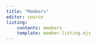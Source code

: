 ```yaml
---
title: "Members"
editor: source
listing:
    contents: members
    template: member-listing.ejs
---
```


<style>
.member-grid {
  display: grid;
  grid-template-columns: repeat(4, 1fr);
  gap: 2rem;
  justify-items: center;
  margin-top: 2rem;
}
.member-img-link {
  display: block;
  width: 140px;
  height: 140px;
}
.member-img {
  width: 100%;
  height: 100%;
  object-fit: cover;
  border-radius: 50%;
  border: 3px solid #eee;
  box-shadow: 0 2px 8px rgba(0,0,0,0.07);
  transition: box-shadow 0.2s;
}
.member-img-link:hover .member-img {
  box-shadow: 0 4px 16px rgba(0,0,0,0.15);
}
.member-tooltip {
  position: fixed;
  pointer-events: none;
  background: rgba(0,0,0,0.85);
  color: #fff;
  padding: 6px 14px;
  border-radius: 6px;
  font-size: 1rem;
  z-index: 1000;
  white-space: nowrap;
  opacity: 0;
  transition: opacity 0.15s;
  box-shadow: 0 2px 8px rgba(0,0,0,0.18);
}

/* Responsive columns */
@media (max-width: 900px) {
  .member-grid {
    grid-template-columns: repeat(2, 1fr);
  }
}
@media (max-width: 600px) {
  .member-grid {
    grid-template-columns: 1fr;
  }
}
</style>

<script>
document.addEventListener('DOMContentLoaded', function() {
  const tooltip = document.createElement('div');
  tooltip.className = 'member-tooltip';
  document.body.appendChild(tooltip);

  document.querySelectorAll('.member-img-link').forEach(link => {
    link.addEventListener('mouseenter', e => {
      tooltip.textContent = link.getAttribute('data-title');
      tooltip.style.opacity = '1';
    });
    link.addEventListener('mousemove', e => {
      tooltip.style.left = (e.clientX + 16) + 'px';
      tooltip.style.top = (e.clientY + 8) + 'px';
    });
    link.addEventListener('mouseleave', e => {
      tooltip.style.opacity = '0';
    });
  });
});
</script>

